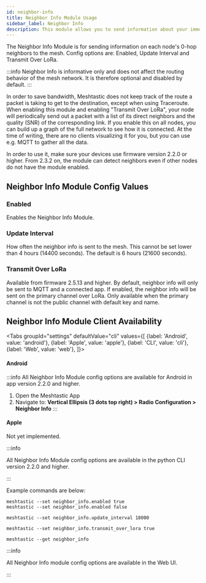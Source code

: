 ```yaml
---
id: neighbor-info
title: Neighbor Info Module Usage
sidebar_label: Neighbor Info
description: This module allows you to send information about your immediate(0 hop) neighbors.
---
```



The Neighbor Info Module is for sending information on each node's 0-hop neighbors to the mesh. Config options are: Enabled, Update Interval and Transmit Over LoRa.

:::info
Neighbor Info is informative only and does not affect the routing behavior of the mesh network. It is therefore optional and disabled by default.
:::

In order to save bandwidth, Meshtastic does not keep track of the route a packet is taking to get to the destination, except when using Traceroute. When enabling this module and enabling "Transmit Over LoRa", your node will periodically send out a packet with a list of its direct neighbors and the quality (SNR) of the corresponding link. If you enable this on all nodes, you can build up a graph of the full network to see how it is connected. At the time of writing, there are no clients visualizing it for you, but you can use e.g. MQTT to gather all the data.

In order to use it, make sure your devices use firmware version 2.2.0 or higher. From 2.3.2 on, the module can detect neighbors even if other nodes do not have the module enabled.

## Neighbor Info Module Config Values

### Enabled

Enables the Neighbor Info Module.

### Update Interval

How often the neighbor info is sent to the mesh. This cannot be set lower than 4 hours (14400 seconds). The default is 6 hours (21600 seconds).

### Transmit Over LoRa

Available from firmware 2.5.13 and higher. By default, neighbor info will only be sent to MQTT and a connected app. If enabled, the neighbor info will be sent on the primary channel over LoRa. Only available when the primary channel is not the public channel with default key and name. 


## Neighbor Info Module Client Availability

<Tabs
groupId="settings"
defaultValue="cli"
values={[
{label: 'Android', value: 'android'},
{label: 'Apple', value: 'apple'},
{label: 'CLI', value: 'cli'},
{label: 'Web', value: 'web'},
]}>
<TabItem value="android">

#### Android

:::info
All Neighbor Info Module config options are available for Android in app version 2.2.0 and higher.

1. Open the Meshtastic App
2. Navigate to: **Vertical Ellipsis (3 dots top right) > Radio Configuration > Neighbor Info**
:::

</TabItem>
<TabItem value="apple">

#### Apple

Not yet implemented.

</TabItem>
<TabItem value="cli">

:::info

All Neighbor Info Module config options are available in the python CLI version 2.2.0 and higher.

:::

Example commands are below:

```shell title="Enable/Disable the Neighbor Info Module"
meshtastic --set neighbor_info.enabled true
meshtastic --set neighbor_info.enabled false
```

```shell title="Set the update interval to 5 hours"
meshtastic --set neighbor_info.update_interval 18000
```

```shell title="Set transmit over LoRa to true"
meshtastic --set neighbor_info.transmit_over_lora true
```

```shell title="Get the Neighbor Info Module Configuration"
meshtastic --get neighbor_info
```


</TabItem>
<TabItem value="web">

:::info

All Neighbor Info module config options are available in the Web UI.

:::

</TabItem>
</Tabs>

